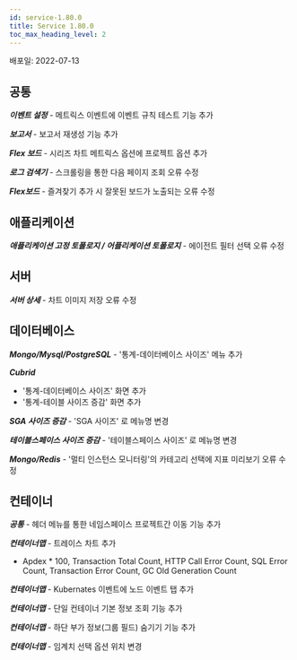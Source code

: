 ```yaml
---
id: service-1.80.0
title: Service 1.80.0
toc_max_heading_level: 2
---
```



배포일: 2022-07-13

## 공통

***이벤트 설정*** - 메트릭스 이벤트에 이벤트 규칙 테스트 기능 추가

***보고서*** - 보고서 재생성 기능 추가

***Flex 보드*** - 시리즈 차트 메트릭스 옵션에 프로젝트 옵션 추가

***로그 검색기*** - 스크롤링을 통한 다음 페이지 조회 오류 수정

***Flex보드*** - 즐겨찾기 추가 시 잘못된 보드가 노출되는 오류 수정

## 애플리케이션

***애플리케이션 고정 토폴로지 / 어플리케이션 토폴로지*** - 에이전트 필터 선택 오류 수정

## 서버

***서버 상세*** - 차트 이미지 저장 오류 수정

## 데이터베이스

***Mongo/Mysql/PostgreSQL*** - '통계-데이터베이스 사이즈' 메뉴 추가

***Cubrid***

- '통계-데이터베이스 사이즈' 화면 추가
- '통계-테이블 사이즈 증감' 화면 추가

***SGA 사이즈 증감*** - 'SGA 사이즈' 로 메뉴명 변경

***테이블스페이스 사이즈 증감*** - '테이블스페이스 사이즈' 로 메뉴명 변경

***Mongo/Redis*** - '멀티 인스턴스 모니터링'의 카테고리 선택에 지표 미리보기 오류 수정

## 컨테이너

***공통*** - 헤더 메뉴를 통한 네임스페이스 프로젝트간 이동 기능 추가

***컨테이너맵*** - 트레이스 차트 추가

- Apdex * 100, Transaction Total Count, HTTP Call Error Count, SQL Error Count, Transaction Error Count, GC Old Generation Count

***컨테이너맵*** - Kubernates 이벤트에 노드 이벤트 탭 추가

***컨테이너맵*** - 단일 컨테이너 기본 정보 조회 기능 추가

***컨테이너맵*** - 하단 부가 정보(그룹 필드) 숨기기 기능 추가

***컨테이너맵*** - 임계치 선택 옵션 위치 변경
